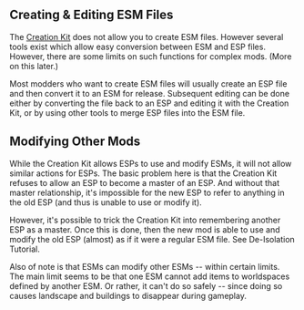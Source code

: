 == Creating & Editing ESM Files ==
The [[Creation Kit]] does not allow you to create ESM files.
However several tools exist which allow easy conversion between ESM and ESP files.
However, there are some limits on such functions for complex mods.
(More on this later.)

Most modders who want to create ESM files will usually create an ESP file and then convert it to an ESM for release.
Subsequent editing can be done either by converting the file back to an ESP and editing it with the Creation Kit, or by using other tools to merge ESP files into the ESM file.



== Modifying Other Mods ==
While the Creation Kit allows ESPs to use and modify ESMs, it will not allow similar actions for ESPs.
The basic problem here is that the Creation Kit refuses to allow an ESP to become a master of an ESP.
And without that master relationship, it's impossible for the new ESP to refer to anything in the old ESP (and thus is unable to use or modify it).

However, it's possible to trick the Creation Kit into remembering another ESP as a master.
Once this is done, then the new mod is able to use and modify the old ESP (almost) as if it were a regular ESM file.
See De-Isolation Tutorial.

Also of note is that ESMs can modify other ESMs -- within certain limits.
The main limit seems to be that one ESM cannot add items to worldspaces defined by another ESM.
Or rather, it can't do so safely -- since doing so causes landscape and buildings to disappear during gameplay.

